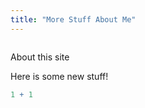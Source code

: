 ```yaml
---
title: "More Stuff About Me"
---
```

```r

```

About this site  
  
Here is some new stuff!

```r
1 + 1 


```
